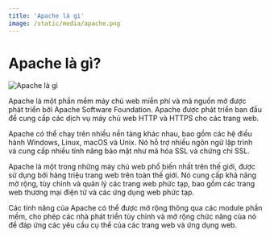 ```yaml
---
title: 'Apache là gì'
image: /static/media/apache.png
---
```


# Apache là gì?

![Apache là gì](/static/media/apache.png)

Apache là một phần mềm máy chủ web miễn phí và mã nguồn mở được phát triển bởi Apache Software Foundation. Apache được phát triển ban đầu để cung cấp các dịch vụ máy chủ web HTTP và HTTPS cho các trang web.

Apache có thể chạy trên nhiều nền tảng khác nhau, bao gồm các hệ điều hành Windows, Linux, macOS và Unix. Nó hỗ trợ nhiều ngôn ngữ lập trình và cung cấp nhiều tính năng bảo mật như mã hóa SSL và chứng chỉ SSL.

Apache là một trong những máy chủ web phổ biến nhất trên thế giới, được sử dụng bởi hàng triệu trang web trên toàn thế giới. Nó cung cấp khả năng mở rộng, tùy chỉnh và quản lý các trang web phức tạp, bao gồm các trang web thương mại điện tử và các ứng dụng web phức tạp.

Các tính năng của Apache có thể được mở rộng thông qua các module phần mềm, cho phép các nhà phát triển tùy chỉnh và mở rộng chức năng của nó để đáp ứng các yêu cầu cụ thể của các trang web và ứng dụng web.
